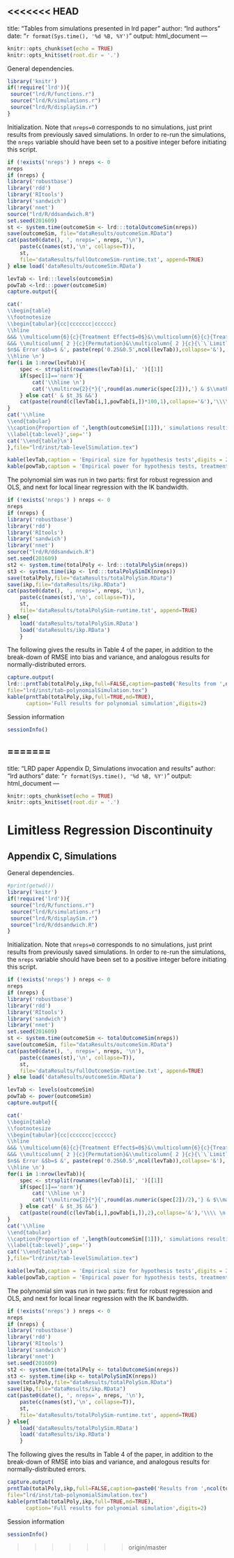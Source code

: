 <<<<<<< HEAD
---
title: "Tables from simulations presented in lrd paper"
author: "lrd authors"
date: "`r format(Sys.time(), '%d %B, %Y')`"
output: html_document
---

```{r setup, include=FALSE}
knitr::opts_chunk$set(echo = TRUE)
knitr::opts_knit$set(root.dir = '.')
```

General dependencies.
```{r}
library('knitr')
if(!require('lrd')){
 source("lrd/R/functions.r")
 source("lrd/R/simulations.r")
 source("lrd/R/displaySim.r")
}
```



Initialization. Note that `nreps=0` corresponds to no simulations,
just print results from previously saved simulations.
In order to re-run the simulations, the `nreps`
variable should have been set to a positive integer before initiating this script.

```{r  warning=FALSE, message=FALSE}
if (!exists('nreps') ) nreps <- 0
nreps
if (nreps) {
library('robustbase')
library('rdd')
library('RItools')
library('sandwich')
library('nnet')
source("lrd/R/ddsandwich.R")
set.seed(201609)
st <- system.time(outcomeSim <- lrd:::totalOutcomeSim(nreps))
save(outcomeSim, file="dataResults/outcomeSim.RData")
cat(paste0(date(), ', nreps=', nreps, '\n'),
    paste(c(names(st),'\n', collapse=T)),
    st,
    file='dataResults/fullOutcomeSim-runtime.txt', append=TRUE)
} else load('dataResults/outcomeSim.RData')
```

```{r}
levTab <- lrd:::levels(outcomeSim)
powTab <-lrd:::power(outcomeSim)
capture.output({

cat('
\\begin{table}
\\footnotesize
\\begin{tabular}{cc|ccccccc|cccccc}
\\hline
&&& \\multicolumn{6}{c}{Treatment Effect$=0$}&\\multicolumn{6}{c}{Treatment Effect$=0.2$}\\\\
&&& \\multicolumn{ 2 }{c}{Permutation}&\\multicolumn{ 2 }{c}{\`\`Limitless\'\'}&\\multicolumn{ 2 }{c}{Local OLS}&\\multicolumn{ 2 }{c}{Permutation}&\\multicolumn{ 2 }{c}{\`\`Limitless\'\'}&\\multicolumn{ 2 }{c}{Local OLS}\\\\
$n$& Error &$b=$ &', paste(rep('0.25&0.5',ncol(levTab)),collapse='&'),'\\\\
\\hline \n')
for(i in 1:nrow(levTab)){
    spec <- strsplit(rownames(levTab)[i],' ')[[1]]
    if(spec[1]=='norm'){
        cat('\\hline \n')
        cat('\\multirow{2}{*}{',round(as.numeric(spec[2])),'} & $\\mathcal{N}(0,1)$ &&')
    } else cat(' & $t_3$ &&')
    cat(paste(round(c(levTab[i,],powTab[i,])*100,1),collapse='&'),'\\\\ \n')
}
cat('\\hline
\\end{tabular}
\\caption{Proportion of ',length(outcomeSim[[1]]),' simulations resulting in a p-value below $\\alpha=0.05$ using either permutation tests, limitless or local OLS methods. The left column gives sample sizes with $b=0.5$; the sample size when $b=0.25$ is roughly half the listed $n$ value. When the treatment effect is zero (left) these are empirical estimates of size; otherwise (right), they are estimates of power.}
\\label{tab:level}',sep='')
cat('\\end{table}\n')
},file="lrd/inst/tab-levelSimulation.tex")

kable(levTab,caption = 'Empirical size for hypothesis tests',digits = 2)
kable(powTab,caption = 'Empirical power for hypothesis tests, treatment effect =0.2',digits = 2)

```


The polynomial sim was run in two parts: first for robust regression
and OLS, and next for local linear regression with the IK bandwidth.

```{r  warning=FALSE, message=FALSE}
if (!exists('nreps') ) nreps <- 0
nreps
if (nreps) {
library('robustbase')
library('rdd')
library('RItools')
library('sandwich')
library('nnet')
source("lrd/R/ddsandwich.R")
set.seed(201609)
st2 <- system.time(totalPoly <- lrd:::totalPolySim(nreps))
st3 <- system.time(ikp <- lrd:::totalPolySimIK(nreps))
save(totalPoly,file="dataResults/totalPolySim.RData")
save(ikp,file="dataResults/ikp.RData")
cat(paste0(date(), ', nreps=', nreps, '\n'),
    paste(c(names(st),'\n', collapse=T)),
    st,
    file='dataResults/totalPolySim-runtime.txt', append=TRUE)
} else{
    load('dataResults/totalPolySim.RData')
    load('dataResults/ikp.RData')
    }
```

The following gives the results in Table 4 of the paper, in addition
to the break-down of RMSE into bias and variance, and analogous
results for normally-distributed errors.

```{r}
capture.output(
lrd:::prntTab(totalPoly,ikp,full=FALSE,caption=paste0('Results from ',ncol(totalPoly[[1]]),' simulations of polynomial specifications for RDD analysis, using robust regression and OLS, using all the data, and local linear regression with a triangular kernel and the \\citet{imbens2012optimal} bandwidth. The sample size for all runs was 500, the error distribution was $t_3$, and there was no treatment effect. The data generating models are those depicted in Figure \\ref{fig:dgms}.'),label='tab:poly'),
file="lrd/inst/tab-polynomialSimulation.tex")
kable(prntTab(totalPoly,ikp,full=TRUE,md=TRUE),
      caption='Full results for polynomial simulation',digits=2)
```


Session information
```{r}
sessionInfo()
```
=======
---
title: "LRD paper Appendix D, Simulations invocation and results"
author: "lrd authors"
date: "`r format(Sys.time(), '%d %B, %Y')`"
output: html_document
---

```r
knitr::opts_chunk$set(echo = TRUE)
knitr::opts_knit$set(root.dir = '.')
```
# Limitless Regression Discontinuity

## Appendix C, Simulations

General dependencies.
```r
#print(getwd())
library('knitr')
if(!require('lrd')){
 source("lrd/R/functions.r")
 source("lrd/R/simulations.r")
 source("lrd/R/displaySim.r")
 source("lrd/R/ddsandwich.R")
}
```



Initialization. Note that `nreps=0` corresponds to no simulations,
just print results from previously saved simulations.
In order to re-run the simulations, the `nreps`
variable should have been set to a positive integer before initiating this script.

```r
if (!exists('nreps') ) nreps <- 0
nreps
if (nreps) {
library('robustbase')
library('rdd')
library('RItools')
library('sandwich')
library('nnet')
set.seed(201609)
st <- system.time(outcomeSim <- totalOutcomeSim(nreps))
save(outcomeSim, file="dataResults/outcomeSim.RData")
cat(paste0(date(), ', nreps=', nreps, '\n'),
    paste(c(names(st),'\n', collapse=T)),
    st,
    file='dataResults/fullOutcomeSim-runtime.txt', append=TRUE)
} else load('dataResults/outcomeSim.RData')
```

```r
levTab <- levels(outcomeSim)
powTab <- power(outcomeSim)
capture.output({

cat('
\\begin{table}
\\footnotesize
\\begin{tabular}{cc|ccccccc|cccccc}
\\hline
&&& \\multicolumn{6}{c}{Treatment Effect$=0$}&\\multicolumn{6}{c}{Treatment Effect$=0.2$}\\\\
&&& \\multicolumn{ 2 }{c}{Permutation}&\\multicolumn{ 2 }{c}{\`\`Limitless\'\'}&\\multicolumn{ 2 }{c}{Local OLS}&\\multicolumn{ 2 }{c}{Permutation}&\\multicolumn{ 2 }{c}{\`\`Limitless\'\'}&\\multicolumn{ 2 }{c}{Local OLS}\\\\
$n$& Error &$b=$ &', paste(rep('0.25&0.5',ncol(levTab)),collapse='&'),'\\\\
\\hline \n')
for(i in 1:nrow(levTab)){
    spec <- strsplit(rownames(levTab)[i],' ')[[1]]
    if(spec[1]=='norm'){
        cat('\\hline \n')
        cat('\\multirow{2}{*}{',round(as.numeric(spec[2])/2),'} & $\\mathcal{N}(0,1)$ &&')
    } else cat(' & $t_3$ &&')
    cat(paste(round(c(levTab[i,],powTab[i,]),2),collapse='&'),'\\\\ \n')
}
cat('\\hline
\\end{tabular}
\\caption{Proportion of ',length(outcomeSim[[1]]),' simulations resulting in a p-value below $\\alpha=0.05$ using either permutation tests, limitless or local OLS methods. The left column gives sample sizes with $b=0.5$; the sample size when $b=0.25$ is roughly half the listed $n$ value. When the treatment effect is zero (left) these are empirical estimates of size; otherwise (right), they are estimates of power.}
\\label{tab:level}',sep='')
cat('\\end{table}\n')
},file="lrd/inst/tab-levelSimulation.tex")

kable(levTab,caption = 'Empirical size for hypothesis tests',digits = 2)
kable(powTab,caption = 'Empirical power for hypothesis tests, treatment effect =0.2',digits = 2)

```


The polynomial sim was run in two parts: first for robust regression
and OLS, and next for local linear regression with the IK bandwidth.

```r
if (!exists('nreps') ) nreps <- 0
nreps
if (nreps) {
library('robustbase')
library('rdd')
library('RItools')
library('sandwich')
library('nnet')
set.seed(201609)
st2 <- system.time(totalPoly <- totalOutcomeSim(nreps))
st3 <- system.time(ikp <- totalPolySimIK(nreps))
save(totalPoly,file="dataResults/totalPolySim.RData")
save(ikp,file="dataResults/ikp.RData")
cat(paste0(date(), ', nreps=', nreps, '\n'),
    paste(c(names(st),'\n', collapse=T)),
    st,
    file='dataResults/totalPolySim-runtime.txt', append=TRUE)
} else{
    load('dataResults/totalPolySim.RData')
    load('dataResults/ikp.RData')
    }
```

The following gives the results in Table 4 of the paper, in addition
to the break-down of RMSE into bias and variance, and analogous
results for normally-distributed errors.

```r
capture.output(
prntTab(totalPoly,ikp,full=FALSE,caption=paste0('Results from ',ncol(totalPoly[[1]]),' simulations of polynomial specifications for RDD analysis, using robust regression and OLS, using all the data, and local linear regression with a triangular kernel and the \\citet{imbens2012optimal} bandwidth. The sample size for all runs was 500, the error distribution was $t_3$, and there was no treatment effect. The data generating models are those depicted in Figure \\ref{fig:dgms}.'),label='tab:poly'),
file="lrd/inst/tab-polynomialSimulation.tex")
kable(prntTab(totalPoly,ikp,full=TRUE,md=TRUE),
      caption='Full results for polynomial simulation',digits=2)
```


Session information
```r
sessionInfo()
```
>>>>>>> origin/master
